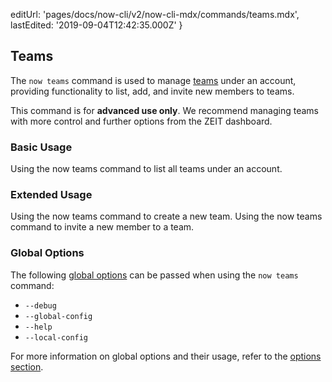 
  editUrl: 'pages/docs/now-cli/v2/now-cli-mdx/commands/teams.mdx',
  lastEdited: '2019-09-04T12:42:35.000Z'
}

## Teams

The `now teams` command is used to manage [teams](/docs/v2/advanced/platform/users-and-teams/) under an account, providing functionality to list, add, and invite new members to teams.

<Note type="warning">
  This command is for <b>advanced use only</b>. We recommend managing teams with
  more control and further options from the ZEIT dashboard.
</Note>

### Basic Usage

<Snippet dark text="now teams list" />
<Caption>Using the <InlineCode>now teams</InlineCode> command to list all teams under an account.</Caption>

### Extended Usage

<Snippet dark text="now teams add" />
<Caption>Using the <InlineCode>now teams</InlineCode> command to create a new team.</Caption>

<Snippet dark text="now teams invite [email]" />
<Caption>Using the <InlineCode>now teams</InlineCode> command to invite a new member to a team.</Caption>

### Global Options

The following [global options](#options) can be passed when using the `now teams` command:

- `--debug`
- `--global-config`
- `--help`
- `--local-config`

For more information on global options and their usage, refer to the [options section](#options).
